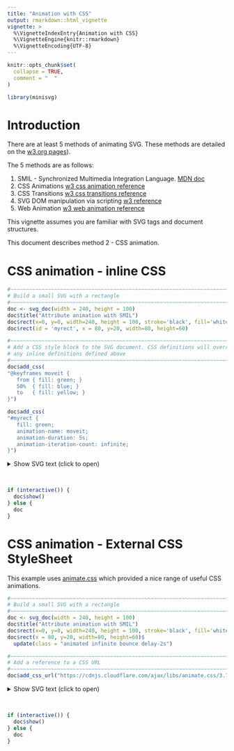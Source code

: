 ```yaml
---
title: "Animation with CSS"
output: rmarkdown::html_vignette
vignette: >
  %\VignetteIndexEntry{Animation with CSS}
  %\VignetteEngine{knitr::rmarkdown}
  %\VignetteEncoding{UTF-8}
---
```


```r
knitr::opts_chunk$set(
  collapse = TRUE,
  comment = "  "
)
```

```r
library(minisvg)
```


Introduction
==============================================================================

There are at least 5 methods of animating SVG. These methods are detailed on the [w3.org pages](https://www.w3.org/TR/SVG/animate.html)).

The 5 methods are as follows:

1. SMIL - Synchronized Multimedia Integration Language.  [MDN doc](https://developer.mozilla.org/en-US/docs/Web/SVG/SVG_animation_with_SMIL)
2. CSS Animations [w3 css animation reference](https://www.w3.org/TR/css-animations-1/)
3. CSS Transitions [w3 css transitions reference](https://www.w3.org/TR/css-transitions-1/)
4. SVG DOM manipulation via scripting  [w3 reference](https://www.w3.org/TR/SVG/types.html#SVGDOMOverview)
5. Web Animation [w3 web animation reference](https://www.w3.org/TR/web-animations-1/)

This vignette assumes you are familiar with SVG tags and document structures.

This document describes method 2 - CSS animation.


CSS animation - inline CSS
==============================================================================

```r
#~~~~~~~~~~~~~~~~~~~~~~~~~~~~~~~~~~~~~~~~~~~~~~~~~~~~~~~~~~~~~~~~~~~~~~~~~~~~~
# Build a small SVG with a rectangle
#~~~~~~~~~~~~~~~~~~~~~~~~~~~~~~~~~~~~~~~~~~~~~~~~~~~~~~~~~~~~~~~~~~~~~~~~~~~~~
doc <- svg_doc(width = 240, height = 100)
doc$title("Attribute animation with SMIL")
doc$rect(x=0, y=0, width=240, height = 100, stroke='black', fill='white', stroke_width = 1)
doc$rect(id = 'myrect', x = 80, y=20, width=80, height=60)

#~~~~~~~~~~~~~~~~~~~~~~~~~~~~~~~~~~~~~~~~~~~~~~~~~~~~~~~~~~~~~~~~~~~~~~~~~~~~~
# Add a CSS style block to the SVG document. CSS definitions will override
# any inline definitions defined above
#~~~~~~~~~~~~~~~~~~~~~~~~~~~~~~~~~~~~~~~~~~~~~~~~~~~~~~~~~~~~~~~~~~~~~~~~~~~~~
doc$add_css(
"@keyframes moveit {
   from { fill: green; }
   50%  { fill: blue; }
   to   { fill: yellow; }
}")

doc$add_css(
"#myrect {
   fill: green;
   animation-name: moveit;
   animation-duration: 5s;
   animation-iteration-count: infinite;
}")
```


<details closed>
<summary> Show SVG text (click to open) </summary>
```r
print(doc)
```
</details> <br />

```r
if (interactive()) {
  doc$show()
} else {
  doc
}
```



CSS animation - External CSS StyleSheet
==============================================================================

This example uses [animate.css](https://github.com/daneden/animate.css) which 
provided a nice range of useful CSS animations.

```r
#~~~~~~~~~~~~~~~~~~~~~~~~~~~~~~~~~~~~~~~~~~~~~~~~~~~~~~~~~~~~~~~~~~~~~~~~~~~~~
# Build a small SVG with a rectangle
#~~~~~~~~~~~~~~~~~~~~~~~~~~~~~~~~~~~~~~~~~~~~~~~~~~~~~~~~~~~~~~~~~~~~~~~~~~~~~
doc <- svg_doc(width = 240, height = 100)
doc$title("Attribute animation with SMIL")
doc$rect(x=0, y=0, width=240, height = 100, stroke='black', fill='white', stroke_width = 1)
doc$rect(x = 80, y=20, width=80, height=60)$
  update(class = "animated infinite bounce delay-2s")

#~~~~~~~~~~~~~~~~~~~~~~~~~~~~~~~~~~~~~~~~~~~~~~~~~~~~~~~~~~~~~~~~~~~~~~~~~~~~~
# Add a reference to a CSS URL
#~~~~~~~~~~~~~~~~~~~~~~~~~~~~~~~~~~~~~~~~~~~~~~~~~~~~~~~~~~~~~~~~~~~~~~~~~~~~~
doc$add_css_url("https://cdnjs.cloudflare.com/ajax/libs/animate.css/3.7.2/animate.min.css")
```


<details closed>
<summary> Show SVG text (click to open) </summary>
```r
print(doc)
```
</details> <br />


```r
if (interactive()) {
  doc$show()
} else {
  doc
}
```




